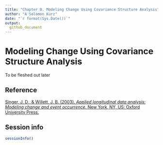 ```yaml
---
title: "Chapter 8. Modeling Change Using Covariance Structure Analysis"
author: "A Solomon Kurz"
date: "`r format(Sys.Date())`"
output:
  github_document
---
```


# Modeling Change Using Covariance Structure Analysis

To be fleshed out later

## Reference {-}

[Singer, J. D., & Willett, J. B. (2003). *Applied longitudinal data analysis: Modeling change and event occurrence*. New York, NY, US: Oxford University Press.](https://www.oxfordscholarship.com/view/10.1093/acprof:oso/9780195152968.001.0001/acprof-9780195152968)

## Session info {-}

```r
sessionInfo()
```

